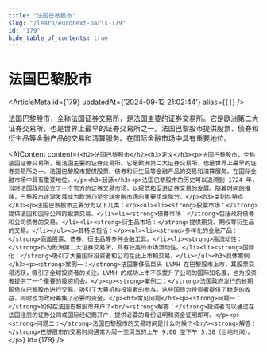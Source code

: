 ```yaml
---
title: "法国巴黎股市"
slug: "/learn/euronext-paris-179"
id: "179"
hide_table_of_contents: true
---
```



# 法国巴黎股市

<ArticleMeta id={179} updatedAt={'2024-09-12 21:02:44'} alias={`[]`} />
<div className='border-solid border-b border-t-0 my-4 border-[var(--ifm-color-gray-300)]' />

法国巴黎股市，全称法国证券交易所，是法国主要的证券交易所。它是欧洲第二大证券交易所，也是世界上最早的证券交易所之一。法国巴黎股市提供股票、债券和衍生品等金融产品的交易和清算服务。在国际金融市场中具有重要地位。

<AIContent content={`<h2>法国巴黎股市</h2><h3>定义</h3><p>法国巴黎股市，全称法国证券交易所，是法国主要的证券交易所。它是欧洲第二大证券交易所，也是世界上最早的证券交易所之一。法国巴黎股市提供股票、债券和衍生品等金融产品的交易和清算服务。在国际金融市场中具有重要地位。</p><h3>起源</h3><p>法国巴黎股市的历史可以追溯到 1724 年，当时法国政府设立了一个官方的证券交易市场，以规范和促进证券交易的发展。随着时间的推移，巴黎股市逐渐发展成为欧洲乃至全球金融市场的重要组成部分。</p><h3>类别与特点</h3><p>法国巴黎股市主要分为以下几类：</p><ul><li><strong>股票市场：</strong>提供法国和国际公司的股票交易。</li><li><strong>债券市场：</strong>包括政府债券和公司债券的交易。</li><li><strong>衍生品市场：</strong>提供期货、期权等衍生品的交易。</li></ul><p>其特点包括：</p><ul><li><strong>多样化的金融产品：</strong>涵盖股票、债券、衍生品等多种金融工具。</li><li><strong>高流动性：</strong>作为欧洲第二大证券交易所，具有较高的市场流动性。</li><li><strong>国际化：</strong>吸引了大量国际投资者和公司在此上市和交易。</li></ul><h3>具体案例</h3><p><strong>案例一：</strong>法国奢侈品巨头 LVMH 在巴黎股市上市，其股票交易活跃，吸引了全球投资者的关注。LVMH 的成功上市不仅提升了公司的国际知名度，也为投资者提供了一个重要的投资机会。</p><p><strong>案例二：</strong>法国政府发行的长期国债在巴黎股市进行交易，吸引了大量机构投资者的参与。这些国债为投资者提供了稳定的收益，同时也为政府筹集了必要的资金。</p><h3>常见问题</h3><p><strong>问题一：</strong>如何在法国巴黎股市开户？<br/><strong>解答：</strong>投资者可以通过在法国注册的证券公司或国际经纪商开户，提供必要的身份证明和资金证明即可。</p><p><strong>问题二：</strong>法国巴黎股市的交易时间是什么时候？<br/><strong>解答：</strong>巴黎股市的交易时间通常为周一至周五的上午 9:00 至下午 5:30（当地时间）。</p>`} id={179} />
